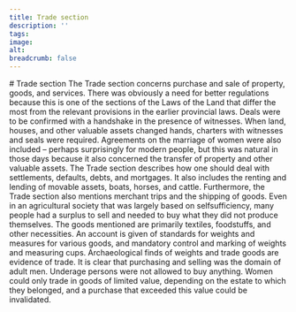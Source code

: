 ```yaml
---
title: Trade section
description: ''
tags:
image: 
alt: 
breadcrumb: false
---
```



<SitatHero 
    title='Trade section'
    ingress='“All contracts that have been formally agreed with a handshake are to be binding, those which can prevail by law.”'  
    footer='Trade section, chapter 13'
/>
 
<Spacer height={10}/>

<Container>
    # Trade section
</Container>

<Container stil="firstletter text-left text-xl" columns={2} margin={10}>
    The Trade section concerns purchase and sale of property, goods, and services. There was obviously a need for better regulations because this is one of the sections of the Laws of the Land that differ the most from the relevant provisions in the earlier provincial laws. Deals were to be confirmed with a handshake in the presence of witnesses. When land, houses, and other valuable assets changed hands, charters with witnesses and seals were required. Agreements on the marriage of women were also included – perhaps surprisingly for modern people, but this was natural in those days because it also concerned the transfer of property and other valuable assets. The Trade section describes how one should deal with settlements, defaults, debts, and mortgages. It also includes the renting and lending of movable assets, boats, horses, and cattle. Furthermore, the Trade section also mentions merchant trips and the shipping of goods. Even in an agricultural society that was largely based on selfsufficiency, many people had a surplus to sell and needed to buy what they did not produce themselves. The goods mentioned are primarily textiles, foodstuffs, and other necessities. An account is given of standards for weights and measures for various goods, and mandatory control and marking of weights and measuring cups. Archaeological finds of weights and trade goods are evidence of trade. It is clear that purchasing and selling was the domain of adult men. Underage persons were not allowed to buy anything. Women could only trade in goods of limited value, depending on the estate to which they belonged, and a purchase that exceeded this value could be invalidated.
</Container>

<Container>
    <Spacer height={10}/>
    <SubTextsCards items={site.kjoepebolken} meta={meta} columns={3} gap={10}/>
</Container>

